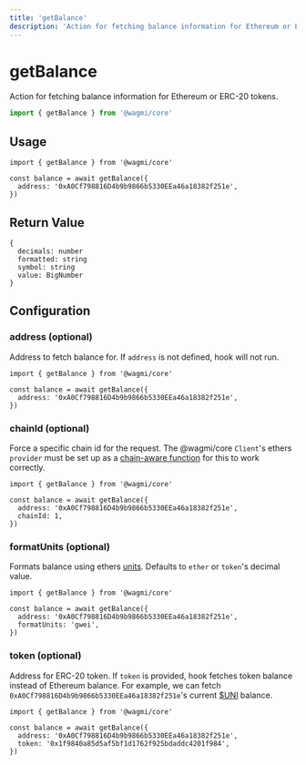```yaml
---
title: 'getBalance'
description: 'Action for fetching balance information for Ethereum or ERC-20 tokens.'
---
```


# getBalance

Action for fetching balance information for Ethereum or ERC-20 tokens.

```ts
import { getBalance } from '@wagmi/core'
```

## Usage

```tsx
import { getBalance } from '@wagmi/core'

const balance = await getBalance({
  address: '0xA0Cf798816D4b9b9866b5330EEa46a18382f251e',
})
```

## Return Value

```tsx
{
  decimals: number
  formatted: string
  symbol: string
  value: BigNumber
}
```

## Configuration

### address (optional)

Address to fetch balance for. If `address` is not defined, hook will not run.

```tsx {5}
import { getBalance } from '@wagmi/core'

const balance = await getBalance({
  address: '0xA0Cf798816D4b9b9866b5330EEa46a18382f251e',
})
```

### chainId (optional)

Force a specific chain id for the request. The @wagmi/core `Client`'s ethers `provider` must be set up as a [chain-aware function](/core/client#provider-optional) for this to work correctly.

```tsx {5}
import { getBalance } from '@wagmi/core'

const balance = await getBalance({
  address: '0xA0Cf798816D4b9b9866b5330EEa46a18382f251e',
  chainId: 1,
})
```

### formatUnits (optional)

Formats balance using ethers [units](https://docs.ethers.io/v5/api/utils/display-logic/#display-logic--units). Defaults to `ether` or `token`'s decimal value.

```tsx {5}
import { getBalance } from '@wagmi/core'

const balance = await getBalance({
  address: '0xA0Cf798816D4b9b9866b5330EEa46a18382f251e',
  formatUnits: 'gwei',
})
```

### token (optional)

Address for ERC-20 token. If `token` is provided, hook fetches token balance instead of Ethereum balance. For example, we can fetch `0xA0Cf798816D4b9b9866b5330EEa46a18382f251e`'s current [$UNI](https://etherscan.io/address/0x1f9840a85d5af5bf1d1762f925bdaddc4201f984) balance.

```tsx {5}
import { getBalance } from '@wagmi/core'

const balance = await getBalance({
  address: '0xA0Cf798816D4b9b9866b5330EEa46a18382f251e',
  token: '0x1f9840a85d5af5bf1d1762f925bdaddc4201f984',
})
```
